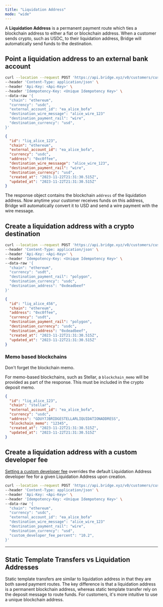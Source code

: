 ```yaml
---
title: "Liquidation Address"
mode: "wide"
---
```


A **Liquidation Address** is a permanent payment route which ties a blockchain address to either a fiat or blockchain address. When a customer sends crypto, such as USDC, to their liquidation address, Bridge will automatically send funds to the destination.

## **Point a liquidation address to an external bank account**

```bash Request expandable
curl --location --request POST 'https://api.bridge.xyz/v0/customers/cust_alice/liquidation_addresses' \
--header 'Content-Type: application/json' \
--header 'Api-Key: <Api-Key>' \
--header 'Idempotency-Key: <Unique Idempotency Key>' \
--data-raw '{
  "chain": "ethereum",
  "currency": "usdc",
  "external_account_id": "ea_alice_bofa"
  "destination_wire_message": "alice_wire_123"
  "destination_payment_rail": "wire",
  "destination_currency": "usd",
}'
```

```json Response expandable
{
  "id": "liq_alice_123",
  "chain": "ethereum",
  "external_account_id": "ea_alice_bofa",
  "currency": "usdc",
  "address": "0xc0ffee",
  "destination_wire_messaage": "alice_wire_123",
  "destination_payment_rail": "wire",
  "destination_currency": "usd",
  "created_at": "2023-11-22T21:31:30.515Z",
  "updated_at": "2023-11-22T21:31:30.515Z"
}
```

The response object contains the blockchain `address` of the liquidation address. Now anytime your customer receives funds on this address, Bridge will automatically convert it to USD and send a wire payment with the wire message.

## **Create a liquidation address with a crypto destination**

```bash Request expandable
curl --location --request POST 'https://api.bridge.xyz/v0/customers/cust_alice/liquidation_addresses' \
--header 'Content-Type: application/json' \
--header 'Api-Key: <Api-Key>' \
--header 'Idempotency-Key: <Unique Idempotency Key>' \
--data-raw '{
  "chain": "ethereum",
  "currency": "usdt",
  "destination_payment_rail": "polygon",
  "destination_currency": "usdc",
  "destination_address": "0xdeadbeef"
}'
```

```json Response expandable
{
  "id": "liq_alice_456",
  "chain": "ethereum",
  "address": "0xc0ffee",
  "currency": "usdt",
  "destination_payment_rail": "polygon",
  "destination_currency": "usdc",
  "destination_address": "0xdeadbeef",
  "created_at": "2023-11-22T21:31:30.515Z",
  "updated_at": "2023-11-22T21:31:30.515Z"
}
```

### Memo based blockchains

<Warning>
  Don't forget the blockchain memo.
</Warning>

For memo-based blockchains, such as Stellar, a `blockchain_memo` will be provided as part of the response. This must be included in the crypto deposit memo.

```json Response expandable
{
  "id": "liq_alice_123",
  "chain": "stellar",
  "external_account_id": "ea_alice_bofa",
  "currency": "usdc",
  "address": "GDUY7JBRIDGESTELLARLIQUIDATIONADDRESS",
  "blockchain_memo": "12345",
  "created_at": "2023-11-22T21:31:30.515Z",
  "updated_at": "2023-11-22T21:31:30.515Z"
}
```

## Create a liquidation address with a custom developer fee

[Setting a custom developer fee](/platform/orchestration/fees-and-mins/devfees) overrides the default Liquidation Address developer fee for a given Liquidation Address upon creation.

```bash Request expandable
curl --location --request POST 'https://api.bridge.xyz/v0/customers/cust_alice/liquidation_addresses' \
--header 'Content-Type: application/json' \
--header 'Api-Key: <Api-Key>' \
--header 'Idempotency-Key: <Unique Idempotency Key>' \
--data-raw '{
  "chain": "ethereum",
  "currency": "usdc",
  "external_account_id": "ea_alice_bofa"
  "destination_wire_message": "alice_wire_123"
  "destination_payment_rail": "wire",
  "destination_currency": "usd",
  "custom_developer_fee_percent": "10.2",
}'
```

---

## **Static Template Transfers vs Liquidation Addresses**

Static template transfers are similar to liquidation address in that they are both saved payment routes. The key difference is that a liquidation address is a permanent blockchain address, whereas static template transfer rely on the deposit message to route funds. For customers, it's more intuitive to use a unique blockchain address.